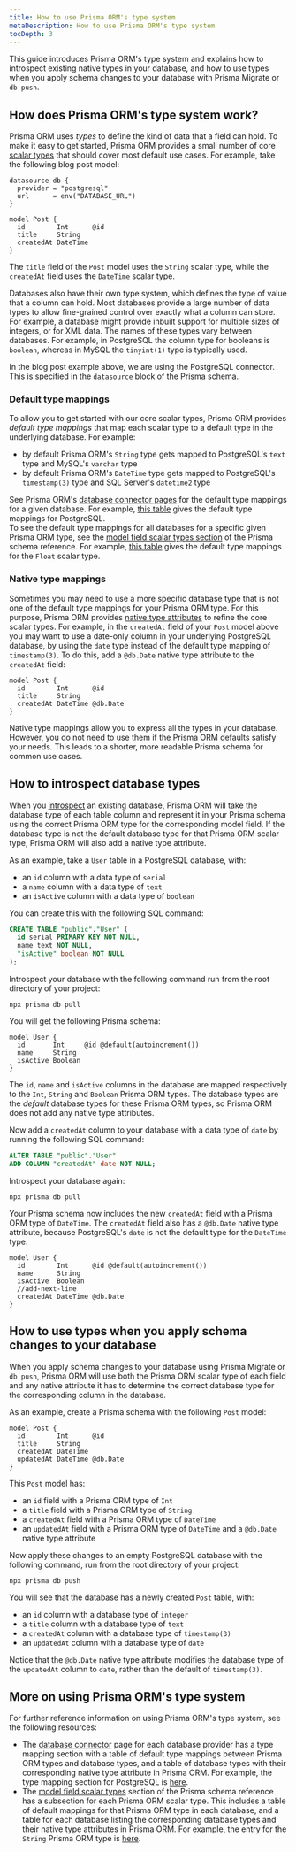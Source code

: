 ```yaml
---
title: How to use Prisma ORM's type system
metaDescription: How to use Prisma ORM's type system
tocDepth: 3
---
```


<TopBlock title={frontMatter.title}>

This guide introduces Prisma ORM's type system and explains how to introspect existing native types in your database, and how to use types when you apply schema changes to your database with Prisma Migrate or `db push`.

</TopBlock>

## How does Prisma ORM's type system work?

Prisma ORM uses _types_ to define the kind of data that a field can hold. To make it easy to get started, Prisma ORM provides a small number of core [scalar types](/orm/reference/prisma-schema-reference#model-field-scalar-types) that should cover most default use cases. For example, take the following blog post model:

```prisma file=schema.prisma
datasource db {
  provider = "postgresql"
  url      = env("DATABASE_URL")
}

model Post {
  id        Int      @id
  title     String
  createdAt DateTime
}
```

The `title` field of the `Post` model uses the `String` scalar type, while the `createdAt` field uses the `DateTime` scalar type.

Databases also have their own type system, which defines the type of value that a column can hold. Most databases provide a large number of data types to allow fine-grained control over exactly what a column can store. For example, a database might provide inbuilt support for multiple sizes of integers, or for XML data. The names of these types vary between databases. For example, in PostgreSQL the column type for booleans is `boolean`, whereas in MySQL the `tinyint(1)` type is typically used.

In the blog post example above, we are using the PostgreSQL connector. This is specified in the `datasource` block of the Prisma schema.

### Default type mappings

To allow you to get started with our core scalar types, Prisma ORM provides _default type mappings_ that map each scalar type to a default type in the underlying database. For example:

- by default Prisma ORM's `String` type gets mapped to PostgreSQL's `text` type and MySQL's `varchar` type
- by default Prisma ORM's `DateTime` type gets mapped to PostgreSQL's `timestamp(3)` type and SQL Server's `datetime2` type

See Prisma ORM's [database connector pages](/orm/overview/databases) for the default type mappings for a given database. For example, [this table](/orm/overview/databases/postgresql#type-mapping-between-postgresql-and-prisma-schema) gives the default type mappings for PostgreSQL.  
To see the default type mappings for all databases for a specific given Prisma ORM type, see the [model field scalar types section](/orm/reference/prisma-schema-reference#model-field-scalar-types) of the Prisma schema reference. For example, [this table](/orm/reference/prisma-schema-reference#float) gives the default type mappings for the `Float` scalar type.

### Native type mappings

Sometimes you may need to use a more specific database type that is not one of the default type mappings for your Prisma ORM type. For this purpose, Prisma ORM provides [native type attributes](/orm/prisma-schema/data-model/models#native-types-mapping) to refine the core scalar types. For example, in the `createdAt` field of your `Post` model above you may want to use a date-only column in your underlying PostgreSQL database, by using the `date` type instead of the default type mapping of `timestamp(3)`. To do this, add a `@db.Date` native type attribute to the `createdAt` field:

```prisma file=schema.prisma
model Post {
  id        Int      @id
  title     String
  createdAt DateTime @db.Date
}
```

Native type mappings allow you to express all the types in your database. However, you do not need to use them if the Prisma ORM defaults satisfy your needs. This leads to a shorter, more readable Prisma schema for common use cases.

## How to introspect database types

When you [introspect](/orm/prisma-schema/introspection) an existing database, Prisma ORM will take the database type of each table column and represent it in your Prisma schema using the correct Prisma ORM type for the corresponding model field. If the database type is not the default database type for that Prisma ORM scalar type, Prisma ORM will also add a native type attribute.

As an example, take a `User` table in a PostgreSQL database, with:

- an `id` column with a data type of `serial`
- a `name` column with a data type of `text`
- an `isActive` column with a data type of `boolean`

You can create this with the following SQL command:

```sql
CREATE TABLE "public"."User" (
  id serial PRIMARY KEY NOT NULL,
  name text NOT NULL,
  "isActive" boolean NOT NULL
);
```

Introspect your database with the following command run from the root directory of your project:

```terminal
npx prisma db pull
```

You will get the following Prisma schema:

```prisma file=schema.prisma
model User {
  id       Int     @id @default(autoincrement())
  name     String
  isActive Boolean
}
```

The `id`, `name` and `isActive` columns in the database are mapped respectively to the `Int`, `String` and `Boolean` Prisma ORM types. The database types are the _default_ database types for these Prisma ORM types, so Prisma ORM does not add any native type attributes.

Now add a `createdAt` column to your database with a data type of `date` by running the following SQL command:

```sql
ALTER TABLE "public"."User"
ADD COLUMN "createdAt" date NOT NULL;
```

Introspect your database again:

```terminal
npx prisma db pull
```

Your Prisma schema now includes the new `createdAt` field with a Prisma ORM type of `DateTime`. The `createdAt` field also has a `@db.Date` native type attribute, because PostgreSQL's `date` is not the default type for the `DateTime` type:

```prisma file=schema.prisma highlight=5;add
model User {
  id        Int      @id @default(autoincrement())
  name      String
  isActive  Boolean
  //add-next-line
  createdAt DateTime @db.Date
}
```

## How to use types when you apply schema changes to your database

When you apply schema changes to your database using Prisma Migrate or `db push`, Prisma ORM will use both the Prisma ORM scalar type of each field and any native attribute it has to determine the correct database type for the corresponding column in the database.

As an example, create a Prisma schema with the following `Post` model:

```prisma file=schema.prisma
model Post {
  id        Int      @id
  title     String
  createdAt DateTime
  updatedAt DateTime @db.Date
}
```

This `Post` model has:

- an `id` field with a Prisma ORM type of `Int`
- a `title` field with a Prisma ORM type of `String`
- a `createdAt` field with a Prisma ORM type of `DateTime`
- an `updatedAt` field with a Prisma ORM type of `DateTime` and a `@db.Date` native type attribute

Now apply these changes to an empty PostgreSQL database with the following command, run from the root directory of your project:

```terminal
npx prisma db push
```

You will see that the database has a newly created `Post` table, with:

- an `id` column with a database type of `integer`
- a `title` column with a database type of `text`
- a `createdAt` column with a database type of `timestamp(3)`
- an `updatedAt` column with a database type of `date`

Notice that the `@db.Date` native type attribute modifies the database type of the `updatedAt` column to `date`, rather than the default of `timestamp(3)`.

## More on using Prisma ORM's type system

For further reference information on using Prisma ORM's type system, see the following resources:

- The [database connector](/orm/overview) page for each database provider has a type mapping section with a table of default type mappings between Prisma ORM types and database types, and a table of database types with their corresponding native type attribute in Prisma ORM. For example, the type mapping section for PostgreSQL is [here](/orm/overview/databases/postgresql#type-mapping-between-postgresql-and-prisma-schema).
- The [model field scalar types](/orm/reference/prisma-schema-reference#model-field-scalar-types) section of the Prisma schema reference has a subsection for each Prisma ORM scalar type. This includes a table of default mappings for that Prisma ORM type in each database, and a table for each database listing the corresponding database types and their native type attributes in Prisma ORM. For example, the entry for the `String` Prisma ORM type is [here](/orm/reference/prisma-schema-reference#string).
